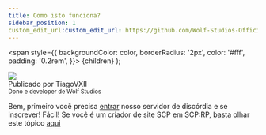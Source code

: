 ```yaml
---
title: Como isto funciona?
sidebar_position: 1
custom_edit_url:custom_edit_url: https://github.com/Wolf-Studios-Official/Wolf-Studio-Website/tree/main/i18n/pt-BR/docusaurus-plugin-content-docs/current
---
```

  <span
    style={{
      backgroundColor: color,
      borderRadius: '2px',
      color: '#fff',
      padding: '0.2rem',
    }}>
    {children}
  </span>
);
<div class="avatar">
  <img
    className="avatar__photo avatar_photo--xl"
    src="https://avatars.githubusercontent.com/u/93576144?v=4" />
  <div class="avatar_intro">
    <div class="avatar__name">Publicado por TiagoVXII</div>
    <small class="avatar_subtitle">
            Dono e developer de Wolf Studios
    </small>
  </div>
</div>

Bem, primeiro você precisa [entrar](https://discord.gg/yc27sP6cm6) nosso servidor de discórdia e se inscrever! Fácil! Se você é um criador de site <Highlight color="#1877F2">SCP</Highlight> em SCP:RP, basta olhar este tópico [aqui](https://discord.com/channels/1050232152815571055/1075012719884910623)

